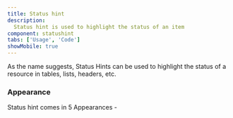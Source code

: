 ```yaml
---
title: Status hint
description:
  Status hint is used to highlight the status of an item
component: statushint
tabs: ['Usage', 'Code']
showMobile: true
---
```


As the name suggests, Status Hints can be used to highlight the status of a resource in tables, lists, headers, etc.

### Appearance

Status hint comes in 5 Appearances -

<Preview name='statushint-variants-appearance'/>



